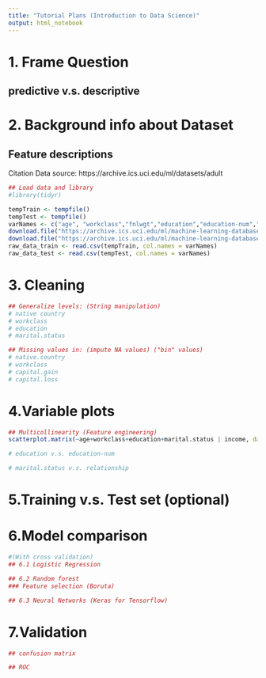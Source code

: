 ```yaml
---
title: "Tutorial Plans (Introduction to Data Science)"
output: html_notebook
---
```


# 1. Frame Question

## predictive v.s. descriptive

# 2. Background info about Dataset

## Feature descriptions

Citation
Data source: https://archive.ics.uci.edu/ml/datasets/adult 
```r
## Load data and library
#library(tidyr)

tempTrain <- tempfile()
tempTest <- tempfile()
varNames <- c("age", "workclass","fnlwgt","education","education-num","marital-status","occupation","relationship","race","sex","capital-gain","capital-loss","hours-per-week","native-country", "income")
download.file("https://archive.ics.uci.edu/ml/machine-learning-databases/adult/adult.data",destfile=tempTrain, method="curl")
download.file("https://archive.ics.uci.edu/ml/machine-learning-databases/adult/adult.test",destfile=tempTest, method="curl")
raw_data_train <- read.csv(tempTrain, col.names = varNames)
raw_data_test <- read.csv(tempTest, col.names = varNames)
```


# 3. Cleaning

```r
## Generalize levels: (String manipulation)
# native country
# workclass
# education
# marital.status

## Missing values in: (impute NA values) ("bin" values)
# native.country
# workclass
# capital.gain
# capital.loss
```

# 4.Variable plots
```r
## Multicollinearity (Feature engineering)
scatterplot.matrix(~age+workclass+education+marital.status | income, data=t[1:100,], main="Income")

# education v.s. education-num

# marital.status v.s. relationship
```
# 5.Training v.s. Test set (optional)

# 6.Model comparison
```r
#(With cross validation)
## 6.1 Logistic Regression

## 6.2 Random forest
### Feature selection (Boruta)

## 6.3 Neural Networks (Keras for Tensorflow)

```

# 7.Validation
```r
## confusion matrix

## ROC

```

